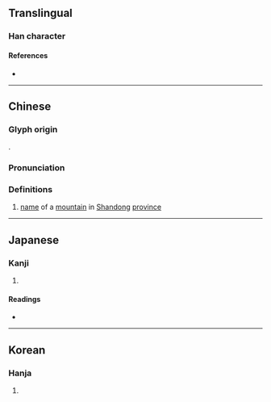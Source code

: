 {{character info/new}}
==Translingual==

===Han character===
{{Han char|rn=46|rad=山|as=07|sn=10|four=47271|canj=KHNGU|ids=⿰犭⿱丑山}}

====References====
* {{Han ref|kx=0311.330|dkj=08096|dj=0612.020|hdz=21350.090|uh=5CF1|ud=23793|bh=D16F|bd=53615}}

----

==Chinese==
{{zh-forms|alt=𤞍,嶩,巎,巙,𡿟,𡿚,𡾂}}

===Glyph origin===
{{Han etym}}
{{Han compound|狃|山|ls=psc|c1=p|c2=s}}.

===Pronunciation===
{{zh-pron
|m=náo
|c=naau4
|mc=y
|oc=y
|ma=
|cat=pn
}}

===Definitions===
{{zh-hanzi}}

# [[name]] of a [[mountain]] in [[Shandong]] [[province]]

{{zh-cat|Mountains}}

----

==Japanese==

===Kanji===
{{ja-kanji|grade=|rs=山07}}

# {{defn|lang=ja|sort=山07}}

====Readings====
* {{ja-readings|on=どう,のう|kun=}}

----

==Korean==

===Hanja===
{{ko-hanja|hangeul=노|rv=no|mr=no}}

# {{defn|lang=ko|sort=山07}}